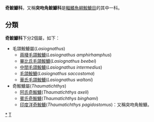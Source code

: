 {{unreferenced|time=2016-05-25T14:33:49+00:00}}
{{noteTA
|T=zh:奇鮟鱇科;zh-hant:奇鮟鱇科;zh-hans:奇𩽾𩾌科;
|1=zh:鮟鱇;zh-hant:鮟鱇;zh-hans:𩽾𩾌;
}}
{{CJK-New-Char|29F7E|29F8C|ver=B}}
{{Automatic taxobox
| taxon = Thaumatichthyidae
| authority = 
| image = Thaumatichthys.JPG
| image_caption = Thaumatichthys pagidostomus
| subdivision_ranks = [[屬|屬]]
| subdivision = * 見內文
}}
'''奇鮟鱇科'''，又稱'''突吻角鮟鱇科'''是[[輻鰭魚綱|輻鰭魚綱]][[鮟鱇目|鮟鱇目]]的其中一科。

==分類==
'''奇鮟鱇科'''下分2個屬，如下：
*毛頜鮟鱇屬(''Lasiognathus'')
**[[兩棲毛頜鮟鱇|兩棲毛頜鮟鱇]](''Lasiognathus amphirhamphus'')
**[[畢比氏毛頜鮟鱇|畢比氏毛頜鮟鱇]](''Lasiognathus beebei'')
**[[中間毛頜鮟鱇|中間毛頜鮟鱇]](''Lasiognathus intermedius'')
**[[毛頜鮟鱇|毛頜鮟鱇]](''Lasiognathus saccostoma'')
**[[華氏毛頜鮟鱇|華氏毛頜鮟鱇]](''Lasiognathus waltoni'')
*奇鮟鱇屬(''Thaumatichthys'')
**[[阿氏奇鮟鱇|阿氏奇鮟鱇]](''Thaumatichthys axeli'')
**[[賓氏奇鮟鱇|賓氏奇鮟鱇]](''Thaumatichthys binghami'')
**[[印度洋奇鮟鱇|印度洋奇鮟鱇]](''Thaumatichthys pagidostomus'')：又稱突吻角鮟鱇。
{{Taxonbar|from=Q134427}}

[[Category:突吻角鮟鱇科|*]]
[[Category:鮟鱇目|T]]
